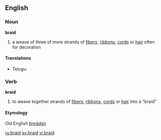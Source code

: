 ==English==

===Noun===
'''braid'''

# a weave of three of more strands of [[fiber]]s, [[ribbon]]s, [[cord]]s or [[hair]] often for decoration

====Translations====
{{top}}
{{mid}}
*Telugu: {{జడ}}
{{bottom}}

===Verb===
'''braid'''
 
# to weave together strands of [[fiber]]s, [[ribbon]]s, [[cord]]s or [[hair]] into a "braid"

====Etymology====
Old English ''[[breġdan]]''

[[ru:braid]]
[[sv:braid]]
[[vi:braid]]